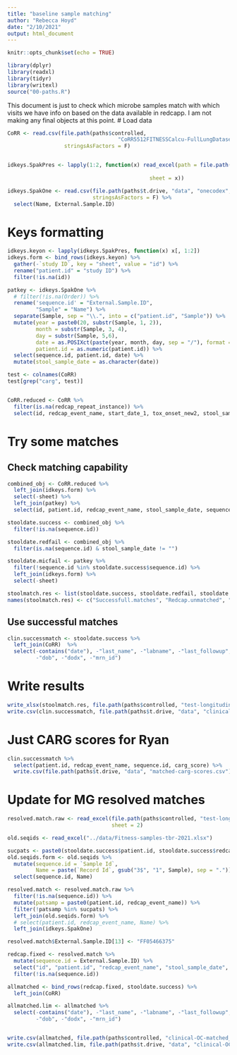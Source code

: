 ```yaml
---
title: "baseline sample matching"
author: "Rebecca Hoyd"
date: "2/10/2021"
output: html_document
---
```


```r
knitr::opts_chunk$set(echo = TRUE)

library(dplyr)
library(readxl)
library(tidyr)
library(writexl)
source("00-paths.R")
```

This document is just to check which microbe samples match with which visits we have info on based on the data available in redcapp. I am not making any final objects at this point.
# Load data

```r
CoRR <- read.csv(file.path(paths$controlled,
                                   "CoRR5512FITNESSCalcu-FullLungDataset2921_DATA_2021-02-09_1311.csv"),
                  stringsAsFactors = F)


idkeys.SpakPres <- lapply(1:2, function(x) read_excel(path = file.path(paths$controlled, 
                                                                       "OSU-18055 shared patient log.xlsx"),
                                             sheet = x))

idkeys.SpakOne <- read.csv(file.path(paths$t.drive, "data", "onecodex", "One Codex Sample Sheet.csv"),
                           stringsAsFactors = F) %>%
  select(Name, External.Sample.ID)
```

# Keys formatting
```r
idkeys.keyon <- lapply(idkeys.SpakPres, function(x) x[, 1:2])
idkeys.form <- bind_rows(idkeys.keyon) %>%
  gather(-`study ID`, key = "sheet", value = "id") %>%
  rename("patient.id" = "study ID") %>%
  filter(!is.na(id))

patkey <- idkeys.SpakOne %>%
  # filter(!is.na(Order)) %>%
  rename('sequence.id' = "External.Sample.ID",
         "Sample" = "Name") %>%
  separate(Sample, sep = "\\.", into = c("patient.id", "Sample")) %>%
  mutate(year = paste0(20, substr(Sample, 1, 2)),
         month = substr(Sample, 3, 4),
         day = substr(Sample, 5,6),
         date = as.POSIXct(paste(year, month, day, sep = "/"), format = "%Y/%m/%d"),
         patient.id = as.numeric(patient.id)) %>%
  select(sequence.id, patient.id, date) %>%
  mutate(stool_sample_date = as.character(date))

```

```r
test <- colnames(CoRR)
test[grep("carg", test)]


CoRR.reduced <- CoRR %>%
  filter(is.na(redcap_repeat_instance)) %>%
  select(id, redcap_event_name, start_date_1, tox_onset_new2, stool_sample_date)
```

# Try some matches

## Check matching capability

```r
combined_obj <- CoRR.reduced %>%
  left_join(idkeys.form) %>%
  select(-sheet) %>%
  left_join(patkey) %>%
  select(id, patient.id, redcap_event_name, stool_sample_date, sequence.id)

stooldate.success <- combined_obj %>%
  filter(!is.na(sequence.id))

stooldate.redfail <- combined_obj %>%
  filter(is.na(sequence.id) & stool_sample_date != "")

stooldate.micfail <- patkey %>%
  filter(!sequence.id %in% stooldate.success$sequence.id) %>%
  left_join(idkeys.form) %>%
  select(-sheet)

stoolmatch.res <- list(stooldate.success, stooldate.redfail, stooldate.micfail)
names(stoolmatch.res) <- c("Successfull.matches", "Redcap.unmatched", "Microbes.unmathced")
```

## Use successful matches

```r
clin.successmatch <- stooldate.success %>%
  left_join(CoRR)  %>%
  select(-contains("date"), -"last_name", -"labname", -"last_followup", -"lab_collection", -"id",
         -"dob", -"dodx", -"mrn_id")
```

# Write results

```r
write_xlsx(stoolmatch.res, file.path(paths$controlled, "test-longitudinal-matching_OneCodex.xlsx"))
write.csv(clin.successmatch, file.path(paths$t.drive, "data", "clinical-with-OCids_limited.csv"))
```

# Just CARG scores for Ryan

```r
clin.successmatch %>%
  select(patient.id, redcap_event_name, sequence.id, carg_score) %>%
  write.csv(file.path(paths$t.drive, "data", "matched-carg-scores.csv"), row.names = F)
```

# Update for MG resolved matches

```r
resolved.match.raw <- read_excel(file.path(paths$controlled, "test-longitudinal-microbe-matching_RH.mg.xlsx"),
                                 sheet = 2)

old.seqids <- read_excel("../data/Fitness-samples-tbr-2021.xlsx")
```

```r
sucpats <- paste0(stooldate.success$patient.id, stooldate.success$redcap_event_name)
old.seqids.form <- old.seqids %>%
  mutate(sequence.id = `Sample Id`,
         Name = paste(`Record Id`, gsub("3$", "1", Sample), sep = ".")) %>%
  select(sequence.id, Name)

resolved.match <- resolved.match.raw %>%
  filter(!is.na(sequence.id)) %>%
  mutate(patsamp = paste0(patient.id, redcap_event_name)) %>%
  filter(!patsamp %in% sucpats) %>%
  left_join(old.seqids.form) %>%
  # select(patient.id, redcap_event_name, Name) %>%
  left_join(idkeys.SpakOne)

resolved.match$External.Sample.ID[13] <- "FF05466375"

redcap.fixed <- resolved.match %>%
  mutate(sequence.id = External.Sample.ID) %>%
  select("id", "patient.id", "redcap_event_name", "stool_sample_date", "sequence.id" ) %>%
  filter(!is.na(sequence.id))
```

```r

allmatched <- bind_rows(redcap.fixed, stooldate.success) %>%
  left_join(CoRR)

allmatched.lim <- allmatched %>%
  select(-contains("date"), -"last_name", -"labname", -"last_followup", -"lab_collection", -"id",
         -"dob", -"dodx", -"mrn_id")


write.csv(allmatched, file.path(paths$controlled, "clinical-OC-matched_resolved.csv"), row.names = F)
write.csv(allmatched.lim, file.path(paths$t.drive, "data", "clinical-OC-matched_resolved_limited.csv"), row.names = F)

```
